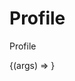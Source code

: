 
<Meta title="Components/Profile" component={Profile} />

# Profile

Profile

<ArgsTable of={Profile} />

<Canvas>
  <Story
    name="Profile Component"
    args={{
      ...Profile.defaultProps,
      userImageUrl: '',
      name: 'Jhon Doe'
    }}
  >
    {(args) => <Profile {...args} />}
  </Story>
</Canvas>
